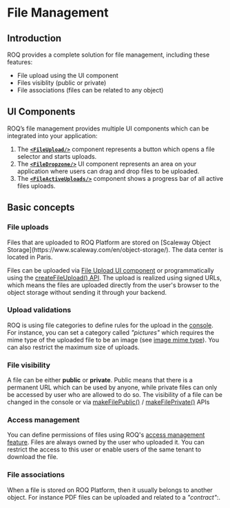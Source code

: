 
# File Management

## Introduction

ROQ provides a complete solution for file management, including these features:

* File upload using the UI component
* Files visiblity (public or private)
* File associations (files can be related to any object)

## UI Components

ROQ’s file management provides multiple UI components which can be integrated into your application:

1. The [**`<FileUpload/>`**](/ui-components/file-upload) component represents a button which opens a file selector and 
   starts uploads.
2. The [**`<FileDropzone/>`**](/ui-components/file-upload) UI component represents an area on your application 
   where users
   can drag and drop files to be uploaded.
3. The [**`<FileActiveUploads/>`**](/ui-components/file-active-uploads) component shows a progress bar of all active files uploads.


## Basic concepts

### File uploads

<Callout type="info" emoji="ℹ️">
  Files that are uploaded to ROQ Platform are stored on [Scaleway Object Storage](https://www.scaleway.com/en/object-storage/). The data center is located in Paris. 
</Callout>

Files can be uploaded via [File Upload UI component](/ui-components/file-upload) or programmatically using the
[createFileUpload() API](/api-doc/files-api#createfileupload). The upload is realized using signed URLs, which means the
files are uploaded directly from the user's browser to the object storage without sending it through your backend.

### Upload validations

ROQ is using file categories to define rules for the upload in the [console](https://console.roq.tech/). For
instance, you can set a category called _"pictures"_ which requires the mime type of the uploaded file to be an image
(see [image mime type](https://mimetype.io/all-types/#image)). You can also restrict the maximum size of uploads.

### File visibility

A file can be either **public** or **private**. Public means that there is a permanent URL which can be used by anyone,
while
private files can only be accessed by user who are allowed to do so. The visibility of a file can be changed in the
console or via [makeFilePublic()](/api-doc/files-api#makefilepublic) / [makeFilePrivate()](/api-doc/files-api#makefileprivate) APIs

### Access management

You can define permissions of files using ROQ's [access management feature](/feature-guides/access-management). Files
are always owned by the user who uploaded it. You can restrict the access to this user or enable users of the same 
tenant to download the file.

### File associations

When a file is stored on ROQ Platform, then it usually belongs to another object. For instance PDF files can be uploaded
and related to a _"contract"_:. 